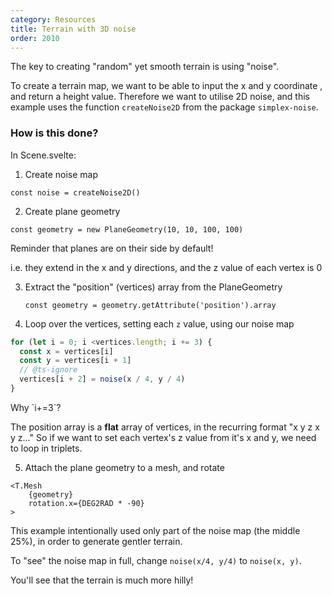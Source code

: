 ```yaml
---
category: Resources
title: Terrain with 3D noise
order: 2010
---
```


The key to creating "random" yet smooth terrain is using "noise".

To create a terrain map, we want to be able to input the x and y coordinate , and return a height value.
Therefore we want to utilise 2D noise, and this example uses the function `createNoise2D` from the package `simplex-noise`.

<Example path="geometry/terrain" />

### How is this done?

In Scene.svelte:

1. Create noise map

`const noise = createNoise2D()`

2. Create plane geometry

`const geometry = new PlaneGeometry(10, 10, 100, 100)`

<Tip type="tip">
Reminder that planes are on their side by default!

i.e. they extend in the x and y directions, and the z value of each vertex is 0

</Tip>

3. Extract the "position" (vertices) array from the PlaneGeometry

   `const geometry = geometry.getAttribute('position').array`

4. Loop over the vertices, setting each `z` value, using our noise map

```ts
for (let i = 0; i <vertices.length; i += 3) {
  const x = vertices[i]
  const y = vertices[i + 1]
  // @ts-ignore
  vertices[i + 2] = noise(x / 4, y / 4)
}
```

<Tip type="tip">
Why `i+=3`?

The position array is a **flat** array of vertices, in the recurring format "x y z x y z..."
So if we want to set each vertex's z value from it's x and y, we need to loop in triplets.

</Tip>

5. Attach the plane geometry to a mesh, and rotate

```svelte
<T.Mesh
	{geometry}
	rotation.x={DEG2RAD * -90}
>
```

<Tip type="tip">
This example intentionally used only part of the noise map (the middle 25%), in order to generate gentler terrain.

To "see" the noise map in full, change `noise(x/4, y/4)` to `noise(x, y)`.

You'll see that the terrain is much more hilly!

</Tip>

